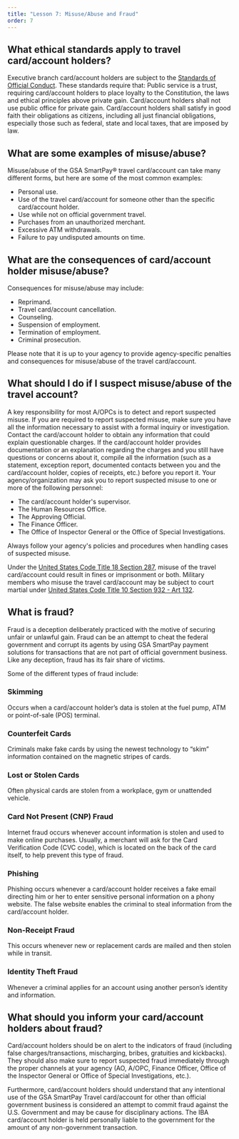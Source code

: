 ```yaml
---
title: "Lesson 7: Misuse/Abuse and Fraud"
order: 7
---
```


## What ethical standards apply to travel card/account holders?
Executive branch card/account holders are subject to the [Standards of Official Conduct](https://www.justice.gov/jmd/principles-ethical-conduct). These standards require that:
Public service is a trust, requiring card/account holders to place loyalty to the Constitution, the laws and ethical principles above private gain.
Card/account holders shall not use public office for private gain.
Card/account holders  shall satisfy in good faith their obligations as citizens, including all just financial obligations, especially those such as federal, state and local taxes, that are imposed by law.

## What are some examples of misuse/abuse?
Misuse/abuse of the GSA SmartPay® travel card/account can take many different forms, but here are some of the most common examples:
- Personal use.
- Use of the travel card/account for someone other than the specific card/account holder.
- Use while not on official government travel.
- Purchases from an unauthorized merchant.
- Excessive ATM withdrawals.
- Failure to pay undisputed amounts on time.

## What are the consequences of card/account holder misuse/abuse?
Consequences for misuse/abuse may include:
- Reprimand.
- Travel card/account cancellation.
- Counseling.
- Suspension of employment.
- Termination of employment.
- Criminal prosecution.

Please note that it is up to your agency to provide agency-specific penalties and consequences for misuse/abuse of the travel card/account.

## What should I do if I suspect misuse/abuse of the travel account?
A key responsibility for most A/OPCs is to detect and report suspected misuse. If you are required to report suspected misuse, make sure you have all the information necessary to assist with a formal inquiry or investigation. Contact the card/account holder to obtain any information that could explain questionable charges. If the card/account holder provides documentation or an explanation regarding the charges and you still have questions or concerns about it, compile all the information (such as a statement, exception report, documented contacts between you and the card/account holder, copies of receipts, etc.) before you report it. Your agency/organization may ask you to report suspected misuse to one or more of the following personnel:

- The card/account holder's supervisor.
- The Human Resources Office.
- The Approving Official.
- The Finance Officer.
- The Office of Inspector General or the Office of Special Investigations.

Always follow your agency's policies and procedures when handling cases of suspected misuse.

Under the [United States Code Title 18 Section 287](https://uscode.house.gov/view.xhtml?req=granuleid:USC-prelim-title18-section287&num=0&edition=prelim), misuse of the travel card/account could result in fines or imprisonment or both. Military members who misuse the travel card/account may be subject to court martial under [United States Code Title 10 Section 932 - Art 132](https://uscode.house.gov/view.xhtml?req=(title:10%20section:932%20edition:prelim)%20OR%20(granuleid:USC-prelim-title10-section932)&f=treesort&edition=prelim&num=0&jumpTo=true).

## What is fraud?
Fraud is a deception deliberately practiced with the motive of securing unfair or unlawful gain. Fraud can be an attempt to cheat the federal government and corrupt its agents by using GSA SmartPay payment solutions for transactions that are not part of official government business. Like any deception, fraud has its fair share of victims.

Some of the different types of fraud include:

### Skimming
Occurs when a card/account holder’s data is stolen at the fuel pump, ATM or point-of-sale (POS) terminal.

### Counterfeit Cards
Criminals make fake cards by using the newest technology to “skim” information contained on the magnetic stripes of cards.

### Lost or Stolen Cards
Often physical cards are stolen from a workplace, gym or unattended vehicle.

### Card Not Present (CNP) Fraud
Internet fraud occurs whenever account information is stolen and used to make online purchases. Usually, a merchant will ask for the Card Verification Code (CVC code), which is located on the back of the card itself, to help prevent this type of fraud.

### Phishing
Phishing occurs whenever a card/account holder receives a fake email directing him or her to enter sensitive personal information on a phony website. The false website enables the criminal to steal information from the card/account holder.

### Non-Receipt Fraud
This occurs whenever new or replacement cards are mailed and then stolen while in transit.

### Identity Theft Fraud
Whenever a criminal applies for an account using another person’s identity and information.

## What should you inform your card/account holders about fraud?
Card/account holders should be on alert to the indicators of fraud (including false charges/transactions, mischarging, bribes, gratuities and kickbacks). They should also make sure to report suspected fraud immediately through the proper channels at your agency (AO, A/OPC, Finance Officer, Office of the Inspector General or Office of Special Investigations, etc.).

Furthermore, card/account holders should understand that any intentional use of the GSA SmartPay Travel card/account for other than official government business is considered an attempt to commit fraud against the U.S. Government and may be cause for disciplinary actions. The IBA card/account holder is held personally liable to the government for the amount of any non-government transaction. 
